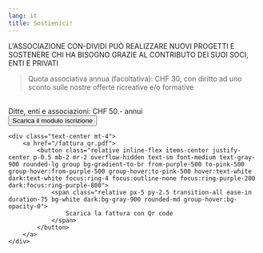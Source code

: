 ```yaml
---
lang: it
title: Sostienici!
---
```


L'ASSOCIAZIONE CON-DIVIDI PUÒ REALIZZARE NUOVI PROGETTI E SOSTENERE CHI HA BISOGNO GRAZIE AL CONTRIBUTO DEI SUOI SOCI, ENTI E PRIVATI

> Quota associativa annua (facoltativa): CHF 30, con diritto ad uno sconto sulle nostre offerte ricreative e/o formative

<br />
Ditte, enti e associazioni: CHF 50.- annui

<div class="grid grid-cols-2 mt-20px">
    <div class="text-center mt-4">
        <a href="/modulo_iscrizione_ass.odt">
            <button class="relative inline-flex items-center justify-center p-0.5 mb-2 mr-2 overflow-hidden text-sm font-medium text-gray-900 rounded-lg group bg-gradient-to-br from-purple-500 to-pink-500 group-hover:from-purple-500 group-hover:to-pink-500 hover:text-white dark:text-white focus:ring-4 focus:outline-none focus:ring-purple-200 dark:focus:ring-purple-800">
                <span class="relative px-5 py-2.5 transition-all ease-in duration-75 bg-white dark:bg-gray-900 rounded-md group-hover:bg-opacity-0">
                    Scarica il modulo iscrizione
                </span>
            </button>
        </a>
    </div>

    <div class="text-center mt-4">
        <a href="/fattura_qr.pdf">
            <button class="relative inline-flex items-center justify-center p-0.5 mb-2 mr-2 overflow-hidden text-sm font-medium text-gray-900 rounded-lg group bg-gradient-to-br from-purple-500 to-pink-500 group-hover:from-purple-500 group-hover:to-pink-500 hover:text-white dark:text-white focus:ring-4 focus:outline-none focus:ring-purple-200 dark:focus:ring-purple-800">
                <span class="relative px-5 py-2.5 transition-all ease-in duration-75 bg-white dark:bg-gray-900 rounded-md group-hover:bg-opacity-0">
                    Scarica la fattura con Qr code
                </span>
            </button>
        </a>
    </div>

</div>
